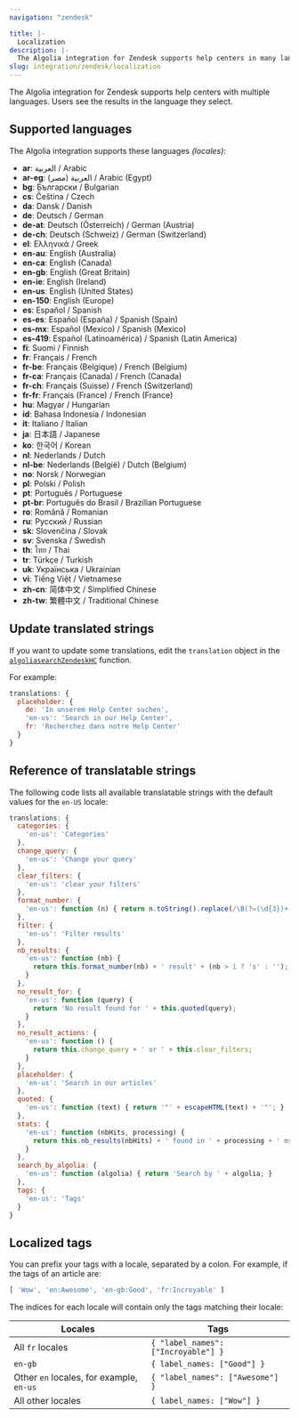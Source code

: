```yaml
---
navigation: "zendesk"

title: |-
  Localization
description: |-
  The Algolia integration for Zendesk supports help centers in many languages.
slug: integration/zendesk/localization
---
```



The Algolia integration for Zendesk supports help centers with multiple languages.
Users see the results in the language they select.

## Supported languages

The Algolia integration supports these languages _(locales)_:



- **ar**: العربية / Arabic
- **ar-eg**: العربية (مصر) / Arabic (Egypt)
- **bg**: Български / Bulgarian
- **cs**: Čeština / Czech
- **da**: Dansk / Danish
- **de**: Deutsch / German
- **de-at**: Deutsch (Österreich) / German (Austria)
- **de-ch**: Deutsch (Schweiz) / German (Switzerland)
- **el**: Ελληνικά / Greek
- **en-au**: English (Australia)
- **en-ca**: English (Canada)
- **en-gb**: English (Great Britain)
- **en-ie**: English (Ireland)
- **en-us**: English (United States)
- **en-150**: English (Europe)
- **es**: Español / Spanish
- **es-es**: Español (España) / Spanish (Spain)
- **es-mx**: Español (Mexico) / Spanish (Mexico)
- **es-419**: Español (Latinoamérica) / Spanish (Latin America)
- **fi**: Suomi / Finnish
- **fr**: Français / French
- **fr-be**: Français (Belgique) / French (Belgium)
- **fr-ca**: Français (Canada) / French (Canada)
- **fr-ch**: Français (Suisse) / French (Switzerland)
- **fr-fr**: Français (France) / French (France)
- **hu**: Magyar / Hungarian
- **id**: Bahasa Indonesia / Indonesian
- **it**: Italiano / Italian
- **ja**: 日本語 / Japanese
- **ko**: 한국어 / Korean
- **nl**: Nederlands / Dutch
- **nl-be**: Nederlands (België) / Dutch (Belgium)
- **no**: Norsk / Norwegian
- **pl**: Polski / Polish
- **pt**: Português / Portuguese
- **pt-br**: Português do Brasil / Brazilian Portuguese
- **ro**: Română / Romanian
- **ru**: Русский / Russian
- **sk**: Slovenčina / Slovak
- **sv**: Svenska / Swedish
- **th**: ไทย / Thai
- **tr**: Türkçe / Turkish
- **uk**: Українська / Ukrainian
- **vi**: Tiếng Việt / Vietnamese
- **zh-cn**: 简体中文 / Simplified Chinese
- **zh-tw**: 繁體中文 / Traditional Chinese



## Update translated strings

If you want to update some translations,
edit the `translation` object in the [`algoliasearchZendeskHC`](/integration/zendesk/theming/) function.

For example:

```javascript
translations: {
  placeholder: {
    de: 'In unserem Help Center suchen',
    'en-us': 'Search in our Help Center',
    fr: 'Recherchez dans notre Help Center'
  }
}
```

## Reference of translatable strings

The following code lists all available translatable strings with the default values for the `en-US` locale:

```javascript
translations: {
  categories: {
    'en-us': 'Categories'
  },
  change_query: {
    'en-us': 'Change your query'
  },
  clear_filters: {
    'en-us': 'clear your filters'
  },
  format_number: {
    'en-us': function (n) { return n.toString().replace(/\B(?=(\d{3})+(?!\d))/g, ','); }
  },
  filter: {
    'en-us': 'Filter results'
  },
  nb_results: {
    'en-us': function (nb) {
      return this.format_number(nb) + ' result' + (nb > 1 ? 's' : '');
    }
  },
  no_result_for: {
    'en-us': function (query) {
      return 'No result found for ' + this.quoted(query);
    }
  },
  no_result_actions: {
    'en-us': function () {
      return this.change_query + ' or ' + this.clear_filters;
    }
  },
  placeholder: {
    'en-us': 'Search in our articles'
  },
  quoted: {
    'en-us': function (text) { return '"' + escapeHTML(text) + '"'; }
  },
  stats: {
    'en-us': function (nbHits, processing) {
      return this.nb_results(nbHits) + ' found in ' + processing + ' ms';
    }
  },
  search_by_algolia: {
    'en-us': function (algolia) { return 'Search by ' + algolia; }
  },
  tags: {
    'en-us': 'Tags'
  }
}
```

## Localized tags

You can prefix your tags with a locale, separated by a colon.
For example, if the tags of an article are:

```javascript
[ 'Wow', 'en:Awesome', 'en-gb:Good', 'fr:Incroyable' ]
```

The indices for each locale will contain only the tags matching their locale:

| Locales           | Tags                                |
| ----------------- | ----------------------------------- |
| All `fr` locales  | `{ "label_names": ["Incroyable"] }` |
| `en-gb`           | `{ label_names: ["Good"] }`         |
| Other `en` locales, for example, `en-us` | `{ "label_names": ["Awesome"] }` |
| All other locales | `{ label_names: ["Wow"] }`          |
